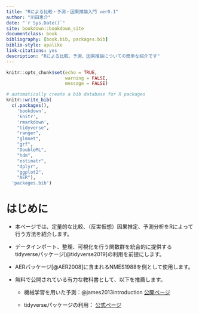 ```yaml
--- 
title: "Rによる比較・予測・因果推論入門 ver0.1"
author: "川田恵介"
date: "`r Sys.Date()`"
site: bookdown::bookdown_site
documentclass: book
bibliography: [book.bib, packages.bib]
biblio-style: apalike
link-citations: yes
description: "Rによる比較、予測、因果推論についての簡単な紹介です"
---
```


```r
knitr::opts_chunk$set(echo = TRUE,
                      warning = FALSE,
                      message = FALSE)
```


```r
# automatically create a bib database for R packages
knitr::write_bib(
  c(.packages(), 
    'bookdown', 
    'knitr', 
    'rmarkdown',
    "tidyverse",
    "ranger",
    "glmnet",
    "grf",
    "DoubleML",
    "hdm",
    "estimatr",
    "dplyr",
    "ggplot2",
    "AER"),
  'packages.bib')
```


# はじめに{-}

- 本ページでは、定量的な比較、（反実仮想）因果推定、予測分析をRによって行う方法を紹介します。

- データインポート、整理、可視化を行う関数群を統合的に提供するtidyverseパッケージ[@tidyverse2019]の利用を前提にします。

- AERパッケージ[@AER2008]に含まれるNMES1988を例として使用します。

- 無料で公開されている有力な教科書として、以下を推薦します。

  - 機械学習を用いた予測：@james2013introduction [公開ページ](https://www.statlearning.com/)

  - tidyverseパッケージの利用： [公式ページ](https://www.tidyverse.org/learn/#books)
